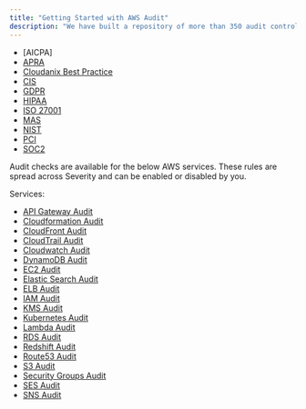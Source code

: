 ```yaml
---
title: "Getting Started with AWS Audit"
description: "We have built a repository of more than 350 audit controls mapped against several industry compliance standards. These compliance standards are:"
---
```


- [AICPA]
- [APRA](https://www.cloudanix.com/framework/apra)
- [Cloudanix Best Practice](https://www.cloudanix.com/framework/cbp)
- [CIS](https://www.cloudanix.com/framework/cis)
- [GDPR](https://www.cloudanix.com/framework/gdpr)
- [HIPAA](https://www.cloudanix.com/framework/hipaa)
- [ISO 27001](https://www.cloudanix.com/framework/iso27001)
- [MAS](https://www.cloudanix.com/framework/mas)
- [NIST](https://www.cloudanix.com/framework/nist)
- [PCI](https://www.cloudanix.com/framework/pcidss)
- [SOC2](https://www.cloudanix.com/framework/soc2)

Audit checks are available for the below AWS services. These rules are spread across Severity and can be enabled or disabled by you.

Services:

- [API Gateway Audit](apigatewaymonitoring)
- [Cloudformation Audit](cloudformationmonitoring)
- [CloudFront Audit](cloudfrontmonitoring)
- [CloudTrail Audit](cloudtrailmonitoring)
- [Cloudwatch Audit](cloudwatchmonitoring)
- [DynamoDB Audit](dynamodbmonitoring)
- [EC2 Audit](ec2monitoring)
- [Elastic Search Audit](esmonitoring)
- [ELB Audit](elbmonitoring)
- [IAM Audit](iamcompliance)
- [KMS Audit](kmsmonitoring)
- [Kubernetes Audit](kubernetesmonitoring)
- [Lambda Audit](lambdamonitoring)
- [RDS Audit](rdsmonitoring)
- [Redshift Audit](redshiftmonitoring)
- [Route53 Audit](route53monitoring)
- [S3 Audit](s3publiccheck)
- [Security Groups Audit](sgaudit)
- [SES Audit](sesmonitoring)
- [SNS Audit](snsmonitoring)
